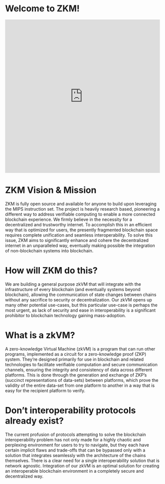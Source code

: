 # Welcome to ZKM!
<iframe
          width="100%"
          height="500px"
          src="https://www.youtube.com/embed/cfHB9X_Dr1Q?si=qHRbLtJN_FIDeV14"
          title="YouTube video player"
          frameborder="0"
          allow="accelerometer; autoplay; clipboard-write; encrypted-media; gyroscope; picture-in-picture; web-share"
          referrerpolicy="strict-origin-when-cross-origin"
          allowFullScreen
></iframe>

# ZKM Vision & Mission
ZKM is fully open source and available for anyone to build upon leveraging the MIPS instruction set. The project is heavily research based, pioneering a different way to address verifiable computing to enable a more connected blockchain experience. We firmly believe in the necessity for a decentralized and trustworthy internet. To accomplish this in an efficient way that is optimized for users, the presently fragmented blockchain space requires complete unification and seamless interoperability. To solve this issue, ZKM aims to significantly enhance and cohere the decentralized internet in an unparalleled way, eventually making possible the integration of non-blockchain systems into blockchain.

# How will ZKM do this?
We are building a general purpose zkVM that will integrate with the infrastructure of every blockchain (and eventually systems beyond blockchain), allowing the communication of state changes between chains without any sacrifice to security or decentralization. Our zkVM opens up many other potential use-cases, but this particular use-case is perhaps the most urgent, as lack of security and ease in interoperability is a significant prohibitor to blockchain technology gaining mass-adoption.

# What is a zkVM?
A zero-knowledge Virtual Machine (zkVM) is a program that can run other programs, implemented as a circuit for a zero-knowledge proof (ZKP) system. They’re designed primarily for use in blockchain and related technologies to facilitate verifiable computation and secure communication channels, ensuring the integrity and consistency of data across different platforms. This is done through the generation and exchange of ZKP’s (succinct representations of data-sets) between platforms, which prove the validity of the entire data-set from one platform to another in a way that is easy for the recipient platform to verify.

# Don’t interoperability protocols already exist?
The current profusion of protocols attempting to solve the blockchain interoperability problem has not only made for a highly chaotic and perplexing environment for users to try to navigate, but they each have certain implicit flaws and trade-offs that can be bypassed only with a solution that integrates seamlessly with the architecture of the chains themselves. There is a clear need for a single interoperability solution that is network agnostic. Integration of our zkVM is an optimal solution for creating an interoperable blockchain environment in a completely secure and decentralized way.